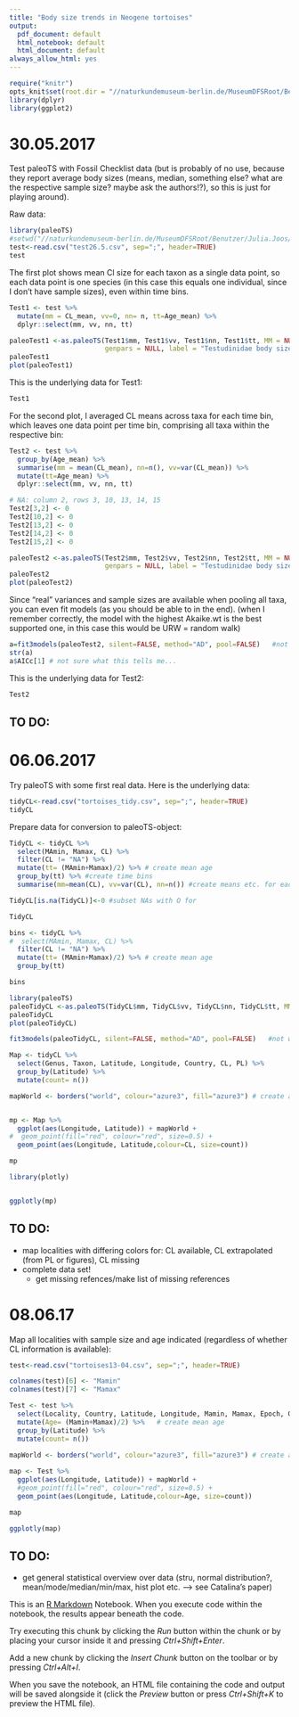 ```yaml
---
title: "Body size trends in Neogene tortoises"
output:
  pdf_document: default
  html_notebook: default
  html_document: default
always_allow_html: yes
---
```


```r
require("knitr")
opts_knit$set(root.dir = "//naturkundemuseum-berlin.de/MuseumDFSRoot/Benutzer/Julia.Joos/Eigene Dateien/MA")
library(dplyr)
library(ggplot2)
```

# 30.05.2017
Test paleoTS with Fossil Checklist data (but is probably of no use, because they report average body sizes (means, median, something else? what are the respective sample size? maybe ask the authors!?), so this is just for playing around).

Raw data:
```r
library(paleoTS)
#setwd("//naturkundemuseum-berlin.de/MuseumDFSRoot/Benutzer/Julia.Joos/Eigene Dateien/MA")
test<-read.csv("test26.5.csv", sep=";", header=TRUE)
test
```


The first plot shows mean Cl size for each taxon as a single data point, so each data point is one species (in this case this equals one individual, since I don't have sample sizes), even within time bins.

```r
Test1 <- test %>%
  mutate(mm = CL_mean, vv=0, nn= n, tt=Age_mean) %>%
  dplyr::select(mm, vv, nn, tt)

paleoTest1 <-as.paleoTS(Test1$mm, Test1$vv, Test1$nn, Test1$tt, MM = NULL,
                        genpars = NULL, label = "Testudinidae body size evolution mode")
paleoTest1
plot(paleoTest1)
```

This is the underlying data for Test1:

```r
Test1
```

For the second plot, I averaged CL means across taxa for each time bin, which leaves one data point per time bin, comprising all taxa within the respective bin:

```r
Test2 <- test %>%
  group_by(Age_mean) %>%
  summarise(mm = mean(CL_mean), nn=n(), vv=var(CL_mean)) %>%
  mutate(tt=Age_mean) %>%
  dplyr::select(mm, vv, nn, tt)

# NA: column 2, rows 3, 10, 13, 14, 15
Test2[3,2] <- 0
Test2[10,2] <- 0
Test2[13,2] <- 0
Test2[14,2] <- 0
Test2[15,2] <- 0

paleoTest2 <-as.paleoTS(Test2$mm, Test2$vv, Test2$nn, Test2$tt, MM = NULL,
                        genpars = NULL, label = "Testudinidae body size evolution mode")
paleoTest2
plot(paleoTest2)
```
Since "real" variances and sample sizes are available when pooling all taxa, you can even fit models (as you should be able to in the end).
(when I remember correctly, the model with the highest Akaike.wt is the best supported one, in this case this would be URW = random walk)
```r
a=fit3models(paleoTest2, silent=FALSE, method="AD", pool=FALSE)   #not working with Test1, because no variances/sample sizes available, I guess
str(a)
a$AICc[1] # not sure what this tells me...
```




This is the underlying data for Test2:
```r
Test2
```


## TO DO:
\begin{itemize}
\item figure out if Checklist data is of any use (means? medians? sample size?) or see if authors can provide necessary data
\item do paleoTS analyses with FFB data set
\item read Hunt papers (see citations in Catalina's paper 2006, 2008, 2008, 2010; also 2015)
\item figure out how to implement phylogeny... well, figure out how to do paleoTS analyses with more than one taxon without pooling everything together (as in Test2)
\end{itemize}


# 06.06.2017
Try paleoTS with some first real data.
Here is the underlying data:

```r
tidyCL<-read.csv("tortoises_tidy.csv", sep=";", header=TRUE)
tidyCL

```

Prepare data for conversion to paleoTS-object:

```r
TidyCL <- tidyCL %>%
  select(MAmin, Mamax, CL) %>%
  filter(CL != "NA") %>%
  mutate(tt= (MAmin+Mamax)/2) %>% # create mean age
  group_by(tt) %>% #create time bins
  summarise(mm=mean(CL), vv=var(CL), nn=n()) #create means etc. for each time bin 

TidyCL[is.na(TidyCL)]<-0 #subset NAs with O for 

TidyCL

bins <- tidyCL %>%
#  select(MAmin, Mamax, CL) %>%
  filter(CL != "NA") %>%
  mutate(tt= (MAmin+Mamax)/2) %>% # create mean age
  group_by(tt)

bins

```



```r
library(paleoTS)
paleoTidyCL <-as.paleoTS(TidyCL$mm, TidyCL$vv, TidyCL$nn, TidyCL$tt, MM = NULL, genpars = NULL, label = "Testudinidae body size evolution mode")
paleoTidyCL
plot(paleoTidyCL)

fit3models(paleoTidyCL, silent=FALSE, method="AD", pool=FALSE)   #not working with Test1, because no variances/sample sizes available, I guess

```


```r
Map <- tidyCL %>%
  select(Genus, Taxon, Latitude, Longitude, Country, CL, PL) %>%
  group_by(Latitude) %>%
  mutate(count= n())

mapWorld <- borders("world", colour="azure3", fill="azure3") # create a layer of borders


mp <- Map %>%
  ggplot(aes(Longitude, Latitude)) + mapWorld +
#  geom_point(fill="red", colour="red", size=0.5) +
  geom_point(aes(Longitude, Latitude,colour=CL, size=count))

mp

library(plotly)


ggplotly(mp)

```


## TO DO:
* map localities with differing colors for: CL available, CL extrapolated (from PL or figures), CL missing
* complete data set! 
  + get missing refences/make list of missing references


# 08.06.17

Map all localities with sample size and age indicated (regardless of whether CL information is available):
```r
test<-read.csv("tortoises13-04.csv", sep=";", header=TRUE)

colnames(test)[6] <- "Mamin"
colnames(test)[7] <- "Mamax"

Test <- test %>%
  select(Locality, Country, Latitude, Longitude, Mamin, Mamax, Epoch, Genus, Species, Taxon, CL) %>%
  mutate(Age= (Mamin+Mamax)/2) %>%   # create mean age
  group_by(Latitude) %>%
  mutate(count= n())

mapWorld <- borders("world", colour="azure3", fill="azure3") # create a layer of borders  
  
map <- Test %>%
  ggplot(aes(Longitude, Latitude)) + mapWorld +
  #geom_point(fill="red", colour="red", size=0.5) +
  geom_point(aes(Longitude, Latitude,colour=Age, size=count))

map

ggplotly(map)
```

## TO DO:
* get general statistical overview over data (stru, normal distribution?, mean/mode/median/min/max, hist plot etc. --> see Catalina's paper)


#######################################################################################################

This is an [R Markdown](http://rmarkdown.rstudio.com) Notebook. When you execute code within the notebook, the results appear beneath the code. 

Try executing this chunk by clicking the *Run* button within the chunk or by placing your cursor inside it and pressing *Ctrl+Shift+Enter*. 

Add a new chunk by clicking the *Insert Chunk* button on the toolbar or by pressing *Ctrl+Alt+I*.

When you save the notebook, an HTML file containing the code and output will be saved alongside it (click the *Preview* button or press *Ctrl+Shift+K* to preview the HTML file).
